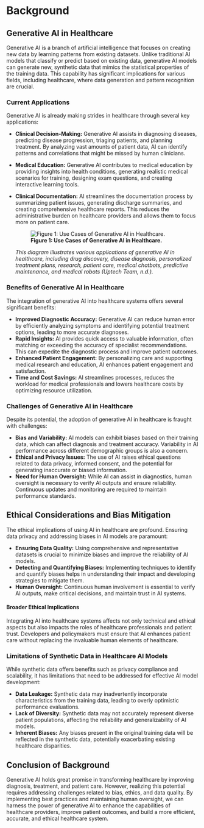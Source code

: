 
# Background
## Generative AI in Healthcare

Generative AI is a branch of artificial intelligence that focuses on creating new data by learning patterns from existing datasets. Unlike traditional AI models that classify or predict based on existing data, generative AI models can generate new, synthetic data that mimics the statistical properties of the training data. This capability has significant implications for various fields, including healthcare, where data generation and pattern recognition are crucial.

### Current Applications

Generative AI is already making strides in healthcare through several key applications:

- **Clinical Decision-Making:** Generative AI assists in diagnosing diseases, predicting disease progression, triaging patients, and planning treatment. By analyzing vast amounts of patient data, AI can identify patterns and correlations that might be missed by human clinicians.
- **Medical Education:** Generative AI contributes to medical education by providing insights into health conditions, generating realistic medical scenarios for training, designing exam questions, and creating interactive learning tools.
- **Clinical Documentation:** AI streamlines the documentation process by summarizing patient issues, generating discharge summaries, and creating comprehensive healthcare reports. This reduces the administrative burden on healthcare providers and allows them to focus more on patient care.

    ![**Figure 1: Use Cases of Generative AI in Healthcare.**](images/figure_1.png)
     
    *This diagram illustrates various applications of generative AI in healthcare, including drug discovery, disease diagnosis, personalized treatment plans, research, patient care, medical chatbots, predictive maintenance, and medical robots (Uptech Team, n.d.).*

### Benefits of Generative AI in Healthcare
The integration of generative AI into healthcare systems offers several significant benefits:

- **Improved Diagnostic Accuracy:** Generative AI can reduce human error by efficiently analyzing symptoms and identifying potential treatment options, leading to more accurate diagnoses.
- **Rapid Insights:** AI provides quick access to valuable information, often matching or exceeding the accuracy of specialist recommendations. This can expedite the diagnostic process and improve patient outcomes.
- **Enhanced Patient Engagement:** By personalizing care and supporting medical research and education, AI enhances patient engagement and satisfaction.
- **Time and Cost Savings:** AI streamlines processes, reduces the workload for medical professionals and lowers healthcare costs by optimizing resource utilization.

### Challenges of Generative AI in Healthcare
Despite its potential, the adoption of generative AI in healthcare is fraught with challenges:

- **Bias and Variability:** AI models can exhibit biases based on their training data, which can affect diagnosis and treatment accuracy. Variability in AI performance across different demographic groups is also a concern.
- **Ethical and Privacy Issues:**  The use of AI raises ethical questions related to data privacy, informed consent, and the potential for generating inaccurate or biased information.
- **Need for Human Oversight:** While AI can assist in diagnostics, human oversight is necessary to verify AI outputs and ensure reliability. Continuous updates and monitoring are required to maintain performance standards.

## Ethical Considerations and Bias Mitigation

The ethical implications of using AI in healthcare are profound. Ensuring data privacy and addressing biases in AI models are paramount:

- **Ensuring Data Quality:** Using comprehensive and representative datasets is crucial to minimize biases and improve the reliability of AI models.
- **Detecting and Quantifying Biases:** Implementing techniques to identify and quantify biases helps in understanding their impact and developing strategies to mitigate them.
- **Human Oversight:**  Continuous human involvement is essential to verify AI outputs, make critical decisions, and maintain trust in AI systems.

#### Broader Ethical Implications

Integrating AI into healthcare systems affects not only technical and ethical aspects but also impacts the roles of healthcare professionals and patient trust. Developers and policymakers must ensure that AI enhances patient care without replacing the invaluable human elements of healthcare.

### Limitations of Synthetic Data in Healthcare AI Models

While synthetic data offers benefits such as privacy compliance and scalability, it has limitations that need to be addressed for effective AI model development:

- **Data Leakage:** Synthetic data may inadvertently incorporate characteristics from the training data, leading to overly optimistic performance evaluations.
- **Lack of Diversity:** Synthetic data may not accurately represent diverse patient populations, affecting the reliability and generalizability of AI models.
- **Inherent Biases:** Any biases present in the original training data will be reflected in the synthetic data, potentially exacerbating existing healthcare disparities.

## Conclusion of Background

Generative AI holds great promise in transforming healthcare by improving diagnosis, treatment, and patient care. However, realizing this potential requires addressing challenges related to bias, ethics, and data quality. By implementing best practices and maintaining human oversight, we can harness the power of generative AI to enhance the capabilities of healthcare providers, improve patient outcomes, and build a more efficient, accurate, and ethical healthcare system.
